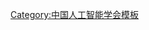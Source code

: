 {{Navbox
| name   = 中国人工智能学会第七届理事会
| title  = [[中国人工智能学会]]第七届理事会
| above  = 2014年8月－2019年10月
| bodyclass = hlist
| group1 = 理事长
| list1  = [[李德毅]]
| group2 = 常务副理事长
| list2  = [[杨放春]]
| group3 = 副理事长
| list3  = 
* [[谭铁牛]]
* [[蒋昌俊]]
* [[黄河燕]]
* [[焦李成]]
* [[马少平]]
* [[王国胤]]
* [[刘宏 (1967年)|刘　宏]]
| group4 = 海外副理事长
| list4  = 
* [[任福继]]
* [[杨强|杨　强]]
| group5 = 企业副理事长
| list5  = [[胡郁|胡　郁]]
| group6 = 秘书长
| list6  = [[王卫宁]]
}}<noinclude>
{{collapsible option}}
[[Category:中国人工智能学会模板]]
</noinclude>